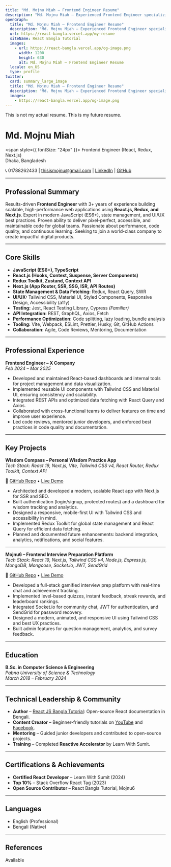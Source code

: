 ```yaml
---
title: "Md. Mojnu Miah – Frontend Engineer Resume"
description: "Md. Mojnu Miah – Experienced Frontend Engineer specializing in React, Redux, and Next.js. Building scalable, high-performance web applications for global companies."
openGraph:
  title: "Md. Mojnu Miah – Frontend Engineer Resume"
  description: "Md. Mojnu Miah – Experienced Frontend Engineer specializing in React, Redux, and Next.js. Building scalable, high-performance web applications for global companies."
  url: https://react-bangla.vercel.app/my-resume
  siteName: React Bangla Tutorial
  images:
    - url: https://react-bangla.vercel.app/og-image.png
      width: 1200
      height: 630
      alt: Md. Mojnu Miah – Frontend Engineer Resume
  locale: en_US
  type: profile
twitter:
  card: summary_large_image
  title: "Md. Mojnu Miah – Frontend Engineer Resume"
  description: "Md. Mojnu Miah – Experienced Frontend Engineer specializing in React, Redux, and Next.js. Building scalable, high-performance web applications for global companies."
  images:
    - https://react-bangla.vercel.app/og-image.png
---
```


<Reveal>This is not my actual resume. This is my future resume.</Reveal>

# **Md. Mojnu Miah**

<span style={{ fontSize: "24px" }}>
  Frontend Engineer (React, Redux, Next.js) <br />
  <span>Dhaka, Bangladesh</span>
</span>

📞 01788262433 | [thisismojnu@gmail.com](mailto:thisismojnu@gmail.com) | [LinkedIn](https://linkedin.com/in/mojnu0/) | [GitHub](https://github.com/codedbyMojnu)

---

## **Professional Summary**

Results-driven **Frontend Engineer** with 3+ years of experience building scalable, high-performance web applications using **React.js, Redux, and Next.js**. Expert in modern JavaScript (ES6+), state management, and UI/UX best practices. Proven ability to deliver pixel-perfect, accessible, and maintainable code for global teams. Passionate about performance, code quality, and continuous learning. Seeking to join a world-class company to create impactful digital products.

---

## **Core Skills**

- **JavaScript (ES6+), TypeScript**
- **React.js (Hooks, Context, Suspense, Server Components)**
- **Redux Toolkit, Zustand, Context API**
- **Next.js (App Router, SSR, SSG, ISR, API Routes)**
- **State Management & Data Fetching:** Redux, React Query, SWR
- **UI/UX:** Tailwind CSS, Material UI, Styled Components, Responsive Design, Accessibility (a11y)
- **Testing:** Jest, React Testing Library, Cypress _(Familiar)_
- **API Integration:** REST, GraphQL, Axios, Fetch
- **Performance Optimization:** Code splitting, lazy loading, bundle analysis
- **Tooling:** Vite, Webpack, ESLint, Prettier, Husky, Git, GitHub Actions
- **Collaboration:** Agile, Code Reviews, Mentoring, Documentation

---

## **Professional Experience**

**Frontend Engineer – X Company**  
_Feb 2024 – Mar 2025_

- Developed and maintained React-based dashboards and internal tools for project management and data visualization.
- Implemented reusable UI components with Tailwind CSS and Material UI, ensuring consistency and scalability.
- Integrated REST APIs and optimized data fetching with React Query and Axios.
- Collaborated with cross-functional teams to deliver features on time and improve user experience.
- Led code reviews, mentored junior developers, and enforced best practices in code quality and documentation.

---

## **Key Projects**

**Wisdom Compass – Personal Wisdom Practice App**  
_Tech Stack: React 19, Next.js, Vite, Tailwind CSS v4, React Router, Redux Toolkit, Context API_

🔗 [GitHub Repo](https://github.com/codedbyMojnu/wisdom-practice) • [Live Demo](https://wisdom-practice.vercel.app)

- Architected and developed a modern, scalable React app with Next.js for SSR and SEO.
- Built authentication (login/signup, protected routes) and a dashboard for wisdom tracking and analytics.
- Designed a responsive, mobile-first UI with Tailwind CSS and accessibility in mind.
- Implemented Redux Toolkit for global state management and React Query for efficient data fetching.
- Planned and documented future enhancements: backend integration, analytics, notifications, and social features.

---

**Mojnu6 – Frontend Interview Preparation Platform**  
_Tech Stack: React 19, Next.js, Tailwind CSS v4, Node.js, Express.js, MongoDB, Mongoose, Socket.io, JWT, SendGrid_

🔗 [GitHub Repo](https://github.com/codedbyMojnu/mojnu6) • [Live Demo](https://mojnu6.vercel.app)

- Developed a full-stack gamified interview prep platform with real-time chat and achievement tracking.
- Implemented level-based quizzes, instant feedback, streak rewards, and leaderboard rankings.
- Integrated Socket.io for community chat, JWT for authentication, and SendGrid for password recovery.
- Designed a modern, animated, and responsive UI using Tailwind CSS and best UX practices.
- Built admin features for question management, analytics, and survey feedback.

---

## **Education**

**B.Sc. in Computer Science & Engineering**  
_Pabna University of Science & Technology_  
_March 2018 – February 2024_

---

## **Technical Leadership & Community**

- **Author** – [React JS Bangla Tutorial](https://react-bangla.vercel.app): Open-source React documentation in Bengali.
- **Content Creator** – Beginner-friendly tutorials on [YouTube](https://www.youtube.com/@md.mojnumiah) and [Facebook](https://web.facebook.com/Mojnu0/).
- **Mentoring** – Guided junior developers and contributed to open-source projects.
- **Training** – Completed **Reactive Accelerator** by Learn With Sumit.

---

## **Certifications & Achievements**

- **Certified React Developer** – Learn With Sumit (2024)
- **Top 10%** – Stack Overflow React Tag (2023)
- **Open Source Contributor** – React Bangla Tutorial, Mojnu6

---

## **Languages**

- English (Professional)
- Bengali (Native)

---

## **References**

Available
